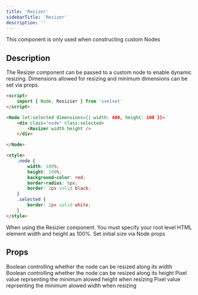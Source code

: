 ```yaml
---
title: 'Resizer'
sidebarTitle: 'Resizer'
description: ''
---
```


<Info>This component is only used when constructing custom Nodes</Info>

## Description

The Resizer component can be passed to a custom node to enable dynamic resizing. Dimensions allowed for resizing and minimum dimensions can be set via props.

```HTML MyNode.svelte
<script>
	import { Node, Resizier } from 'svelvet'
</script>

<Node let:selected dimensions={{ width: 400, height: 100 }}>
	<div class="node" class:selected>
    	<Resizer width height />
    </div>

</Node>

<style>
	.node {
		width: 100%;
		height: 100%;
		background-color: red;
		border-radius: 8px;
		border: 2px solid black;
	}
	.selected {
		border: 2px solid white;
	}
</style>
```

<Warning>
  When using the Resizier component. You must specify your root level HTML
  element width and height as 100%. Set initial size via Node props
</Warning>

## Props

<ResponseField name="width" type="number" default="false">
  Boolean controlling whether the node can be resized along its width
</ResponseField>

<ResponseField name="width" type="number" default="false">
  Boolean controlling whether the node can be resized along its height
</ResponseField>

<ResponseField name="minHeight" type="number" default="200">
  Pixel value reprsenting the minimum alowed height when resizing
</ResponseField>
<ResponseField name="minHeight" type="number" default="100">
  Pixel value reprsenting the minimum alowed width when resizing
</ResponseField>
